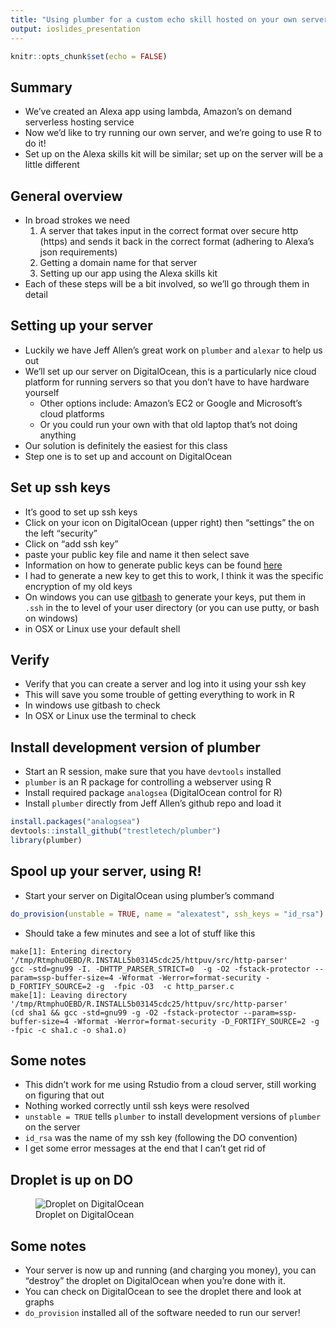 ```yaml
---
title: "Using plumber for a custom echo skill hosted on your own server"
output: ioslides_presentation
---
```


```r
knitr::opts_chunk$set(echo = FALSE)
```

## Summary

- We've created an Alexa app using lambda, Amazon's on demand serverless hosting service
- Now we'd like to try running our own server, and we're going to use R to do it!
- Set up on the Alexa skills kit will be similar; set up on the server will
be a little different

## General overview
- In broad strokes we need
  1. A server that takes input in the correct format over secure http (https) and sends it back in the correct format (adhering to Alexa's json requirements)
  2. Getting a domain name for that server
  3. Setting up our app using the Alexa skills kit
- Each of these steps will be a bit involved, so we'll go through them in detail

## Setting up your server
- Luckily we have Jeff Allen's great work on `plumber` and `alexar` to help us out
- We'll set up our server on DigitalOcean, this is a particularly nice 
cloud platform for running servers so that you don't have to have hardware yourself
  - Other options include: Amazon's EC2 or Google and Microsoft's cloud platforms
  - Or you could run your own with that old laptop that's not doing anything
- Our solution is definitely the easiest for this class
- Step one is to set up and account on DigitalOcean

## Set up ssh keys
- It's good to set up ssh keys
- Click on your icon on DigitalOcean (upper right) then "settings" the on the left "security"
- Click on "add ssh key"
- paste your public key file and name it then select save
- Information on how to generate public keys can be found [here](https://www.digitalocean.com/community/tutorials/how-to-use-ssh-keys-with-digitalocean-droplets)
- I had to generate a new key to get this to work, I think it was the specific encryption
of my old keys
- On windows you can use [gitbash](https://git-scm.com/downloads) to generate your keys, put them in `.ssh` in the to level of your user directory (or you can use putty, or bash on windows)
- in OSX or Linux use your default shell

## Verify 
- Verify that you can create a server and log into it using your ssh key
- This will save you some trouble of getting everything to work in R
- In windows use gitbash to check
- In OSX or Linux use the terminal to check

## Install development version of plumber
- Start an R session, make sure that you have `devtools` installed
- `plumber` is an R package for controlling a webserver using R
- Install required package `analogsea` (DigitalOcean control for R)
- Install `plumber` directly from Jeff Allen's github repo and load it

```r
install.packages("analogsea")
devtools::install_github("trestletech/plumber")
library(plumber)
```

## Spool up your server, using R!
- Start your server on DigitalOcean using plumber's command

```r
do_provision(unstable = TRUE, name = "alexatest", ssh_keys = "id_rsa")
```

- Should take a few minutes and see a lot of stuff like this

```eval
make[1]: Entering directory '/tmp/RtmphuOEBD/R.INSTALL5b03145cdc25/httpuv/src/http-parser'
gcc -std=gnu99 -I. -DHTTP_PARSER_STRICT=0  -g -O2 -fstack-protector --param=ssp-buffer-size=4 -Wformat -Werror=format-security -D_FORTIFY_SOURCE=2 -g  -fpic -O3  -c http_parser.c
make[1]: Leaving directory '/tmp/RtmphuOEBD/R.INSTALL5b03145cdc25/httpuv/src/http-parser'
(cd sha1 && gcc -std=gnu99 -g -O2 -fstack-protector --param=ssp-buffer-size=4 -Wformat -Werror=format-security -D_FORTIFY_SOURCE=2 -g  -fpic -c sha1.c -o sha1.o)
```

## Some notes
- This didn't work for me using Rstudio from a cloud server, still working on figuring that out
- Nothing worked correctly until ssh keys were resolved
- `unstable = TRUE` tells `plumber` to install development versions of `plumber` on the server
- `id_rsa` was the name of my ssh key (following the DO convention)
- I get some error messages at the end that I can't get rid of



## Droplet is up on DO

![Droplet on DigitalOcean](images/1.png)

## Some notes
- Your server is now up and running (and charging you money), you can "destroy" the droplet on DigitalOcean when you're done with it.
- You can check on DigitalOcean to see the droplet there and look at graphs
- `do_provision` installed all of the software needed to run our server!

